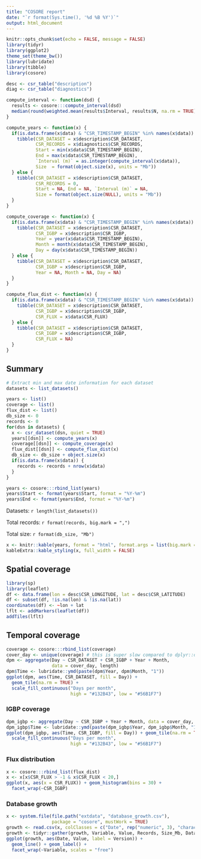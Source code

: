 ```yaml
---
title: "COSORE report"
date: "`r format(Sys.time(), '%d %B %Y')`"
output: html_document
---
```


```r
knitr::opts_chunk$set(echo = FALSE, message = FALSE)
library(tidyr)
library(ggplot2)
theme_set(theme_bw())
library(lubridate)
library(tibble)
library(cosore)

desc <- csr_table("description")
diag <- csr_table("diagnostics")

compute_interval <- function(dsd) {
  results <- cosore:::compute_interval(dsd)
  median(round(weighted.mean(results$Interval, results$N, na.rm = TRUE), 0))
}

compute_years <- function(x) {
  if(is.data.frame(x$data) & "CSR_TIMESTAMP_BEGIN" %in% names(x$data)) {
    tibble(CSR_DATASET = x$description$CSR_DATASET,
           CSR_RECORDS = x$diagnostics$CSR_RECORDS,
           Start = min(x$data$CSR_TIMESTAMP_BEGIN),
           End = max(x$data$CSR_TIMESTAMP_BEGIN),
           `Interval (m)` = as.integer(compute_interval(x$data)),
           Size  = format(object.size(x), units = "Mb"))
  } else {
    tibble(CSR_DATASET = x$description$CSR_DATASET,
           CSR_RECORDS = 0,
           Start = NA, End = NA, `Interval (m)` = NA,
           Size = format(object.size(NULL), units = "Mb"))    
  }
}

compute_coverage <- function(x) {
  if(is.data.frame(x$data) & "CSR_TIMESTAMP_BEGIN" %in% names(x$data)) {
    tibble(CSR_DATASET = x$description$CSR_DATASET,
           CSR_IGBP = x$description$CSR_IGBP,
           Year = year(x$data$CSR_TIMESTAMP_BEGIN), 
           Month = month(x$data$CSR_TIMESTAMP_BEGIN),
           Day = day(x$data$CSR_TIMESTAMP_BEGIN))
  } else {
    tibble(CSR_DATASET = x$description$CSR_DATASET,
           CSR_IGBP = x$description$CSR_IGBP,
           Year = NA, Month = NA, Day = NA)
  }
}

compute_flux_dist <- function(x) {
  if(is.data.frame(x$data) & "CSR_TIMESTAMP_BEGIN" %in% names(x$data)) {
    tibble(CSR_DATASET = x$description$CSR_DATASET,
           CSR_IGBP = x$description$CSR_IGBP,
           CSR_FLUX = x$data$CSR_FLUX)
  } else {
    tibble(CSR_DATASET = x$description$CSR_DATASET,
           CSR_IGBP = x$description$CSR_IGBP,
           CSR_FLUX = NA)
  }
}
```

## Summary

```r
# Extract min and max date information for each dataset
datasets <- list_datasets()

years <- list()
coverage <- list()
flux_dist <- list()
db_size <- 0
records <- 0
for(dsn in datasets) {
  x <- csr_dataset(dsn, quiet = TRUE)
  years[[dsn]] <- compute_years(x)
  coverage[[dsn]] <- compute_coverage(x)
  flux_dist[[dsn]] <- compute_flux_dist(x)
  db_size <- db_size + object.size(x)
  if(is.data.frame(x$data)) {
    records <- records + nrow(x$data)
  }
}

years <- cosore:::rbind_list(years)
years$Start <- format(years$Start, format = "%Y-%m")
years$End <- format(years$End, format = "%Y-%m")
```

Datasets: `r length(list_datasets())`

Total records: `r format(records, big.mark = ",")`

Total size: `r format(db_size, "Mb")`

```r
x <- knitr::kable(years, format = "html", format.args = list(big.mark = ',')) 
kableExtra::kable_styling(x, full_width = FALSE)
```

## Spatial coverage

```r
library(sp)
library(leaflet)
df <- data.frame(lon = desc$CSR_LONGITUDE, lat = desc$CSR_LATITUDE)
df <- subset(df, !is.na(lon) & !is.na(lat))
coordinates(df) <- ~lon + lat
lflt <- addMarkers(leaflet(df))
addTiles(lflt)
```

## Temporal coverage

```r
coverage <- cosore:::rbind_list(coverage)
cover_day <- unique(coverage) # this is super slow compared to dplyr::distinct!
dpm <- aggregate(Day ~ CSR_DATASET + CSR_IGBP + Year + Month, 
                 data = cover_day, length)
dpm$Time <- lubridate::ymd(paste(dpm$Year, dpm$Month, "1"))
ggplot(dpm, aes(Time, CSR_DATASET, fill = Day)) + 
  geom_tile(na.rm = TRUE) +
  scale_fill_continuous("Days per month",
                        high = "#132B43", low = "#56B1F7")
```

### IGBP coverage

```r
dpm_igbp <- aggregate(Day ~ CSR_IGBP + Year + Month, data = cover_day, length)
dpm_igbp$Time <- lubridate::ymd(paste(dpm_igbp$Year, dpm_igbp$Month, "1"))
ggplot(dpm_igbp, aes(Time, CSR_IGBP, fill = Day)) + geom_tile(na.rm = TRUE) +
  scale_fill_continuous("Days per month",
                        high = "#132B43", low = "#56B1F7")
```

### Flux distribution

```r
x <- cosore:::rbind_list(flux_dist)
x <- x[x$CSR_FLUX > -1 & x$CSR_FLUX < 20,]
ggplot(x, aes(x = CSR_FLUX)) + geom_histogram(bins = 30) +
  facet_wrap(~CSR_IGBP) 
```

### Database growth

```r
x <- system.file(file.path("extdata", "database_growth.csv"), 
                 package = "cosore", mustWork = TRUE)
growth <- read.csv(x, colClasses = c("Date", rep("numeric", 3), "character"))
growth <- tidyr::gather(growth, Variable, Value, Records, Size_Mb, Datasets)
ggplot(growth, aes(Date, Value, label = Version)) + 
  geom_line() + geom_label() + 
  facet_wrap(~Variable, scales = "free")
```

